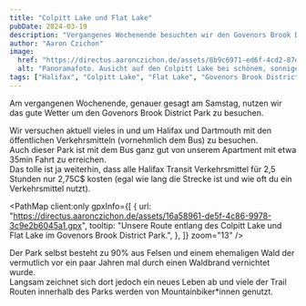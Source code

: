 ```yaml
---
title: "Colpitt Lake und Flat Lake"
pubDate: 2024-03-19
description: "Vergangenes Wochenende besuchten wir den Govenors Brook District Park und wanderten dort zwischen Colpitt Lake und Flat Lake."
author: "Aaron Czichon"
image:
  href: "https://directus.aaronczichon.de/assets/8b9c6971-ed6f-4cd2-87d3-6887bc3ede97.jpeg?quality=70&width=1600"
  alt: "Panoramafoto. Ausicht auf den Colpitt Lake bei schönem, sonnigen Wetter. Blickrichtung Osten nach Halifax."
tags: ["Halifax", "Colpitt Lake", "Flat Lake", "Govenors Brook District Park"]
---
```



Am vergangenen Wochenende, genauer gesagt am Samstag, nutzen wir das gute Wetter um den Govenors Brook District Park zu besuchen.

Wir versuchen aktuell vieles in und um Halifax und Dartmouth mit den öffentlichen Verkehrsmitteln (vornehmlich dem Bus) zu besuchen.  
Auch dieser Park ist mit dem Bus ganz gut von unserem Apartment mit etwa 35min Fahrt zu erreichen.  
Das tolle ist ja weiterhin, dass alle Halifax Transit Verkehrsmittel für 2,5 Stunden nur 2,75C$ kosten (egal wie lang die Strecke ist und wie oft du ein Verkehrsmittel nutzt).

<PathMap
  client:only
  gpxInfo={[
    {
      url: "https://directus.aaronczichon.de/assets/16a58961-de5f-4c86-9978-3c9e2b6045a1.gpx",
      tooltip:
        "Unsere Route entlang des Colpitt Lake und Flat Lake im Govenors Brook District Park.",
    },
  ]}
  zoom="13"
/>

Der Park selbst besteht zu 90% aus Felsen und einem ehemaligen Wald der vermutlich vor ein paar Jahren mal durch einen Waldbrand vernichtet wurde.  
Langsam zeichnet sich dort jedoch ein neues Leben ab und viele der Trail Routen innerhalb des Parks werden von Mountainbiker\*innen genutzt.

<DirectusImage assetId="0781e495-1353-456f-bd60-fdc1dec7bcbe" />

<DirectusImage assetId="37354181-cea7-4df8-bf0e-1e95b5c6dd21" />

<DirectusImage assetId="cbcafdec-f174-42ff-a2c9-a8d7e4040698" />

<DirectusImage assetId="937f5411-fef4-4508-b704-b20127a64b4d" />
